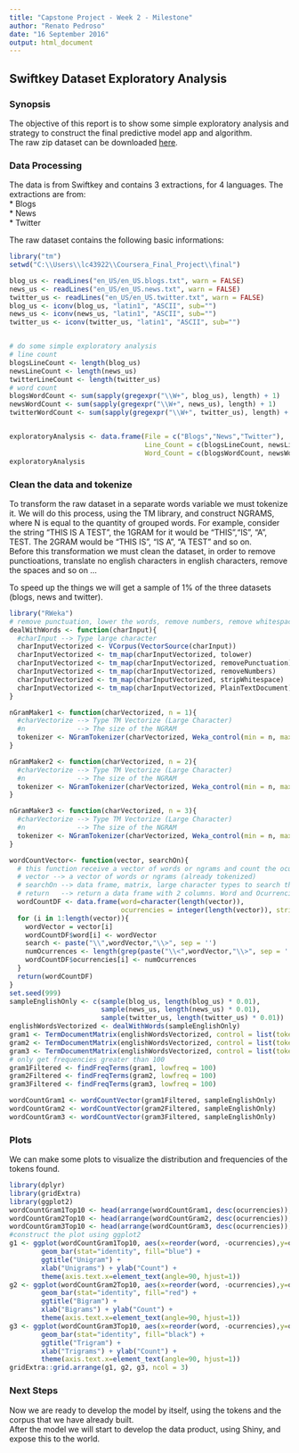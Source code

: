 ```yaml
---
title: "Capstone Project - Week 2 - Milestone"
author: "Renato Pedroso"
date: "16 September 2016"
output: html_document
---
```


## Swiftkey Dataset Exploratory Analysis  

### Synopsis  
The objective of this report is to show some simple exploratory analysis and strategy to construct the final predictive model app and algorithm.  
The raw zip dataset can be downloaded [here](https://d396qusza40orc.cloudfront.net/dsscapstone/dataset/Coursera-SwiftKey.zip).  

### Data Processing
The data is from Swiftkey and contains 3 extractions, for 4 languages. The extractions are from:  
 * Blogs  
 * News  
 * Twitter  

The raw dataset contains the following basic informations:  
```r
library("tm")
setwd("C:\\Users\\lc43922\\Coursera_Final_Project\\final")

blog_us <- readLines("en_US/en_US.blogs.txt", warn = FALSE)
news_us <- readLines("en_US/en_US.news.txt", warn = FALSE)
twitter_us <- readLines("en_US/en_US.twitter.txt", warn = FALSE)
blog_us <- iconv(blog_us, "latin1", "ASCII", sub="")
news_us <- iconv(news_us, "latin1", "ASCII", sub="")
twitter_us <- iconv(twitter_us, "latin1", "ASCII", sub="")


# do some simple exploratory analysis
# line count
blogsLineCount <- length(blog_us)
newsLineCount <- length(news_us)
twitterLineCount <- length(twitter_us)
# word count
blogsWordCount <- sum(sapply(gregexpr("\\W+", blog_us), length) + 1)
newsWordCount <- sum(sapply(gregexpr("\\W+", news_us), length) + 1)
twitterWordCount <- sum(sapply(gregexpr("\\W+", twitter_us), length) + 1)


exploratoryAnalysis <- data.frame(File = c("Blogs","News","Twitter"),
                                  Line_Count = c(blogsLineCount, newsLineCount, twitterLineCount),
                                  Word_Count = c(blogsWordCount, newsWordCount, twitterWordCount))
exploratoryAnalysis
```

### Clean the data and tokenize  
To transform the raw dataset in a separate words variable we must tokenize it. We will do this process, using the TM library, and construct NGRAMS, where N is equal to the quantity of grouped words. For example, consider the string "THIS IS A TEST", the 1GRAM for it would be "THIS","IS", "A", TEST. The 2GRAM would be "THIS IS", "IS A", "A TEST" and so on.  
Before this transformation we must clean the dataset, in order to remove punctioations, translate no english characters in english characters, remove the spaces and so on ...  

To speed up the things we will get a sample of 1% of the three datasets (blogs, news and twitter).   
```r
library("RWeka")
# remove punctuation, lower the words, remove numbers, remove whitespaces ...
dealWithWords <- function(charInput){
  #charInput --> Type large character
  charInputVectorized <- VCorpus(VectorSource(charInput))
  charInputVectorized <- tm_map(charInputVectorized, tolower)
  charInputVectorized <- tm_map(charInputVectorized, removePunctuation)
  charInputVectorized <- tm_map(charInputVectorized, removeNumbers)
  charInputVectorized <- tm_map(charInputVectorized, stripWhitespace)
  charInputVectorized <- tm_map(charInputVectorized, PlainTextDocument)
}

nGramMaker1 <- function(charVectorized, n = 1){
  #charVectorize --> Type TM Vectorize (Large Character)
  #n             --> The size of the NGRAM
  tokenizer <- NGramTokenizer(charVectorized, Weka_control(min = n, max = n))
}

nGramMaker2 <- function(charVectorized, n = 2){
  #charVectorize --> Type TM Vectorize (Large Character)
  #n             --> The size of the NGRAM
  tokenizer <- NGramTokenizer(charVectorized, Weka_control(min = n, max = n))
}

nGramMaker3 <- function(charVectorized, n = 3){
  #charVectorize --> Type TM Vectorize (Large Character)
  #n             --> The size of the NGRAM
  tokenizer <- NGramTokenizer(charVectorized, Weka_control(min = n, max = n))
}

wordCountVector<- function(vector, searchOn){
  # this function receive a vector of words or ngrams and count the ocurrencies on the "search on"
  # vector --> a vector of words or ngrams (already tokenized)
  # searchOn --> data frame, matrix, large character types to search the ocurrencies of words
  # return   --> return a data frame with 2 columns. Word and Ocurrencies
  wordCountDF <- data.frame(word=character(length(vector)), 
                            ocurrencies = integer(length(vector)), stringsAsFactors = FALSE)
  for (i in 1:length(vector)){
    wordVector = vector[i]
    wordCountDF$word[i] <- wordVector
    search <- paste("\\",wordVector,"\\>", sep = '')
    numOcurrences <- length(grep(paste("\\<",wordVector,"\\>", sep = ''), searchOn))
    wordCountDF$ocurrencies[i] <- numOcurrences
  }
  return(wordCountDF)
}
set.seed(999)
sampleEnglishOnly <- c(sample(blog_us, length(blog_us) * 0.01),
                       sample(news_us, length(news_us) * 0.01),
                       sample(twitter_us, length(twitter_us) * 0.01))
englishWordsVectorized <- dealWithWords(sampleEnglishOnly)
gram1 <- TermDocumentMatrix(englishWordsVectorized, control = list(tokenize = nGramMaker1))
gram2 <- TermDocumentMatrix(englishWordsVectorized, control = list(tokenize = nGramMaker2))
gram3 <- TermDocumentMatrix(englishWordsVectorized, control = list(tokenize = nGramMaker3))
# only get frequencies greater than 100
gram1Filtered <- findFreqTerms(gram1, lowfreq = 100)
gram2Filtered <- findFreqTerms(gram2, lowfreq = 100)
gram3Filtered <- findFreqTerms(gram3, lowfreq = 100)

wordCountGram1 <- wordCountVector(gram1Filtered, sampleEnglishOnly)
wordCountGram2 <- wordCountVector(gram2Filtered, sampleEnglishOnly)
wordCountGram3 <- wordCountVector(gram3Filtered, sampleEnglishOnly)

```

### Plots  
We can make some plots to visualize the distribution and frequencies of the tokens found.  

```r
library(dplyr)
library(gridExtra)
library(ggplot2)
wordCountGram1Top10 <- head(arrange(wordCountGram1, desc(ocurrencies)), n = 10)
wordCountGram2Top10 <- head(arrange(wordCountGram2, desc(ocurrencies)), n = 10)
wordCountGram3Top10 <- head(arrange(wordCountGram3, desc(ocurrencies)), n = 10)
#construct the plot using ggplot2
g1 <- ggplot(wordCountGram1Top10, aes(x=reorder(word, -ocurrencies),y=ocurrencies)) + 
        geom_bar(stat="identity", fill="blue") + 
        ggtitle("Unigram") + 
        xlab("Unigrams") + ylab("Count") + 
        theme(axis.text.x=element_text(angle=90, hjust=1))
g2 <- ggplot(wordCountGram2Top10, aes(x=reorder(word, -ocurrencies),y=ocurrencies)) + 
        geom_bar(stat="identity", fill="red") + 
        ggtitle("Bigram") + 
        xlab("Bigrams") + ylab("Count") + 
        theme(axis.text.x=element_text(angle=90, hjust=1))
g3 <- ggplot(wordCountGram3Top10, aes(x=reorder(word, -ocurrencies),y=ocurrencies)) + 
        geom_bar(stat="identity", fill="black") + 
        ggtitle("Trigram") + 
        xlab("Trigrams") + ylab("Count") + 
        theme(axis.text.x=element_text(angle=90, hjust=1))
gridExtra::grid.arrange(g1, g2, g3, ncol = 3)
```

### Next Steps  
Now we are ready to develop the model by itself, using the tokens and the corpus that we have already built.  
After the model we will start to develop the data product, using Shiny, and expose this to the world.  